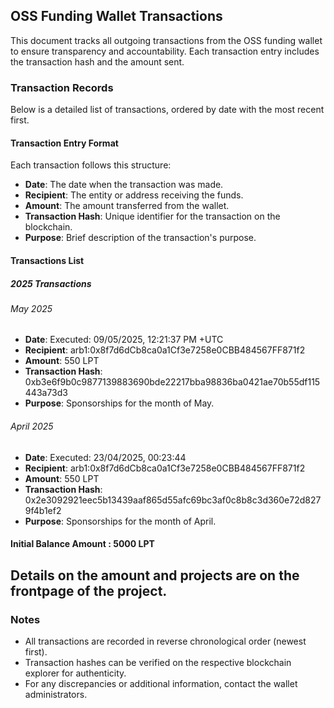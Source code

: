 ## OSS Funding Wallet Transactions

This document tracks all outgoing transactions from the OSS funding wallet to ensure transparency and accountability. Each transaction entry includes the transaction hash and the amount sent.

### Transaction Records

Below is a detailed list of transactions, ordered by date with the most recent first.

#### Transaction Entry Format
Each transaction follows this structure:
- **Date**: The date when the transaction was made.
- **Recipient**: The entity or address receiving the funds.
- **Amount**: The amount transferred from the wallet.
- **Transaction Hash**: Unique identifier for the transaction on the blockchain.
- **Purpose**: Brief description of the transaction's purpose.

#### Transactions List

##### 2025 Transactions

###### May 2025
  - **Date**: Executed: 09/05/2025, 12:21:37 PM +UTC 
  - **Recipient**: arb1:0x8f7d6dCb8ca0a1Cf3e7258e0CBB484567FF871f2
  - **Amount**: 550 LPT
  - **Transaction Hash**: 0xb3e6f9b0c9877139883690bde22217bba98836ba0421ae70b55df115443a73d3
  - **Purpose**: Sponsorships for the month of May.

###### April 2025
  - **Date**: Executed: 23/04/2025, 00:23:44
  - **Recipient**: arb1:0x8f7d6dCb8ca0a1Cf3e7258e0CBB484567FF871f2
  - **Amount**: 550 LPT
  - **Transaction Hash**: 0x2e3092921eec5b13439aaf865d55afc69bc3af0c8b8c3d360e72d8279f4b1ef2
  - **Purpose**: Sponsorships for the month of April.

#### Initial Balance Amount : 5000 LPT

## Details on the amount and projects are on the frontpage of the project.

### Notes
- All transactions are recorded in reverse chronological order (newest first).
- Transaction hashes can be verified on the respective blockchain explorer for authenticity.
- For any discrepancies or additional information, contact the wallet administrators.
